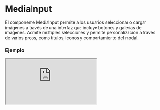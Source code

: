 # MediaInput

El componente MediaInput permite a los usuarios seleccionar o cargar imágenes a través de una interfaz que incluye botones y galerías de imágenes. Admite múltiples selecciones y permite personalización a través de varios props, como títulos, iconos y comportamiento del modal.


### Ejemplo

<Iframe minHeightIframe="30dvh" src="https://fenextjs-component-storybook.vercel.app/iframe.html?args=&id=media-input--index&viewMode=story" />

### Importación

Para importar el componente MediaInput, se puede hacer desde fenextjs

```tsx copy
import { MediaInput } from "fenextjs";
```

### Parámetros

| Parámetro | Tipo | Requerido | Default | Descripcion |
| --------- | ---- | --------- | ------- | ----------- |
| className | string | no | '' | Clase CSS para personalizar el contenedor del componente MediaInput. |
| titleView | string | no | 'Upload Image' | Título que se muestra en la vista de carga de imágenes. |
| textView | string | no | 'Click for select or upload Image.' | Texto que se muestra en la vista de carga de imágenes. |
| iconView | ReactNode | no | undefined | Icono que se muestra junto al título y texto de la vista de carga. |
| defaultValue | ImgDataProps[] \| ImgDataProps | no | undefined | Valor por defecto del componente, que puede ser una o varias imágenes. |
| multiple | boolean | no | false | Define si se pueden seleccionar múltiples imágenes. |
| onChange | (data: ImgDataProps[] \| ImgDataProps \| undefined) =\> void | no | undefined | Función que se ejecuta cuando cambian los datos seleccionados o cargados. |
| ButtonUploadProps | Omit\<ButtonProps, 'onClick'\> | no | \{ children: 'Upload Image', full: true \} | Propiedades del botón de subida de imágenes. |
| MediaPageProps | Omit\<MediaPageProps, 'onChange' \| 'multiple' \| 'defaultValue'\> | no | \{\} | Propiedades adicionales para la galería de medios. |
| ModalProps | Pick\<ModalBaseBaseProps, 'type'\> | no | \{ type: 'full' \} | Propiedades del modal que contiene la galería de imágenes. |

### Storybook

Para ver el storybook del componente lo puede hacer con este [link](https://fenextjs-component-storybook.vercel.app/?path=/story/media-input--index)

### Usos

- MediaInput básico

```tsx copy
<MediaInput />
```

- MediaInput con múltiples imágenes

```tsx copy
<MediaInput multiple={true} />
```

- MediaInput con valores predeterminados

```tsx copy
<MediaInput defaultValue={defaultImages} />
```

